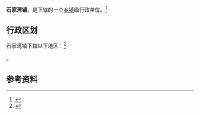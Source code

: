 {{中国乡级行政区|61/08/26/109/000}}

'''石家湾镇'''，是{{PRC admin/fullname|61/08/26/109/000|3}}下辖的一个[[乡镇|乡镇]]级行政单位。<ref>{{PRC admin/ref sgc|{{PRC admin/parent|61/08/26/109/000}}}}</ref>

== 行政区划 ==

石家湾镇下辖以下地区：<ref>{{PRC admin/ref sgc|61/08/26/109/000}}</ref>

{{PRC admin/children|61/08/26/109/000}}。

== 参考资料 ==

{{reflist}}

{{行政区划小作品}}
{{PRC admin/navcat|61/08/26/109/000}}
